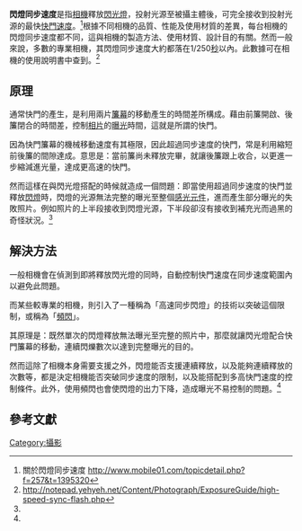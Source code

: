 '''閃燈同步速度'''是指[[相機|相機]]釋放[[閃光燈|閃光燈]]，投射光源至被攝主體後，可完全接收到投射光源的最快[[快門速度|快門速度]]。<ref name="aboutsyncspeed">關於閃燈同步速度 http://www.mobile01.com/topicdetail.php?f=257&t=1395320</ref>根據不同相機的品質、性能及使用材質的差異，每台相機的閃燈同步速度都不同，這與相機的製造方法、使用材質、設計目的有關。然而一般來說，多數的專業相機，其閃燈同步速度大約都落在1/250[[秒|秒]]以內。此數據可在相機的使用說明書中查到。<ref>http://notepad.yehyeh.net/Content/Photograph/ExposureGuide/high-speed-sync-flash.php</ref>

==原理==
通常快門的產生，是利用兩片[[簾幕|簾幕]]的移動產生的時間差所構成。藉由前簾開啟、後簾閉合的時間差，控制[[相片|相片]]的[[曝光|曝光]]時間，這就是所謂的快門。

因為快門簾幕的機械移動速度有其極限，因此超過同步速度的快門，常是利用縮短前後簾的間隙達成。意思是：當前簾尚未釋放完畢，就讓後簾跟上收合，以更進一步縮減進光量，達成更高速的快門。

然而這樣在與閃光燈搭配的時候就造成一個問題：即當使用超過同步速度的快門並釋放[[閃燈|閃燈]]時，閃燈的光源無法完整的曝光至整個[[感光元件|感光元件]]，進而產生部分曝光的失敗照片。例如照片的上半段接收到閃燈光源，下半段卻沒有接收到補充光而過黑的奇怪狀況。<ref name="aboutsyncspeed"/>

==解決方法==
一般相機會在偵測到即將釋放閃光燈的同時，自動控制快門速度在同步速度範圍內以避免此問題。

而某些較專業的相機，則引入了一種稱為「高速同步閃燈」的技術以突破這個限制，或稱為「[[頻閃|頻閃]]」。

其原理是：既然單次的閃燈釋放無法曝光至完整的照片中，那麼就讓閃光燈配合快門簾幕的移動，連續閃爍數次以達到完整曝光的目的。

然而這除了相機本身需要支援之外，閃燈能否支援連續釋放，以及能夠連續釋放的次數等，都是決定相機能否突破同步速度的限制，以及能搭配到多高快門速度的控制條件。此外，使用頻閃也會使閃燈的出力下降，造成曝光不易控制的問題。<ref name="aboutsyncspeed"/>

==參考文獻==
<references/>
{{Photography}}
[[Category:攝影|Category:攝影]]